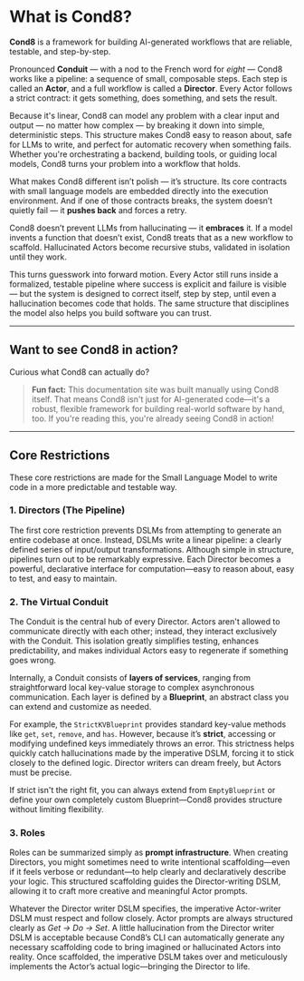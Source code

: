 # What is Cond8?

**Cond8** is a framework for building AI-generated workflows that are reliable, testable, and step-by-step.

Pronounced **Conduit** — with a nod to the French word for _eight_ — Cond8 works like a pipeline: a sequence of small, composable steps. Each step is called an **Actor**, and a full workflow is called a **Director**. Every Actor follows a strict contract: it gets something, does something, and sets the result.

Because it's linear, Cond8 can model any problem with a clear input and output — no matter how complex — by breaking it down into simple, deterministic steps. This structure makes Cond8 easy to reason about, safe for LLMs to write, and perfect for automatic recovery when something fails. Whether you're orchestrating a backend, building tools, or guiding local models, Cond8 turns your problem into a workflow that holds.

What makes Cond8 different isn’t polish — it’s structure. Its core contracts with small language models are embedded directly into the execution environment. And if one of those contracts breaks, the system doesn’t quietly fail — it **pushes back** and forces a retry.

Cond8 doesn’t prevent LLMs from hallucinating — it **embraces** it. If a model invents a function that doesn’t exist, Cond8 treats that as a new workflow to scaffold. Hallucinated Actors become recursive stubs, validated in isolation until they work.

This turns guesswork into forward motion. Every Actor still runs inside a formalized, testable pipeline where success is explicit and failure is visible — but the system is designed to correct itself, step by step, until even a hallucination becomes code that holds. The same structure that disciplines the model also helps you build software you can trust.

---

## Want to see Cond8 in action?

Curious what Cond8 can actually do? 

<ResourceCard
  href="/docs/hello-director-example"
  title="See a Cond8 Example"
  description="Explore a real, working example of a Cond8 workflow and see how easy it is to build reliable, testable AI pipelines."
  icon="🚀"
/>

> **Fun fact:** This documentation site was built manually using Cond8 itself. That means Cond8 isn't just for AI-generated code—it's a robust, flexible framework for building real-world software by hand, too. If you're reading this, you're already seeing Cond8 in action!

---

## Core Restrictions

These core restrictions are made for the Small Language Model to write code in a more predictable and testable way.

### 1. **Directors (The Pipeline)**

The first core restriction prevents DSLMs from attempting to generate an entire codebase at once. Instead, DSLMs write a linear pipeline: a clearly defined series of input/output transformations. Although simple in structure, pipelines turn out to be remarkably expressive. Each Director becomes a powerful, declarative interface for computation—easy to reason about, easy to test, and easy to maintain.

### 2. **The Virtual Conduit**

The Conduit is the central hub of every Director. Actors aren't allowed to communicate directly with each other; instead, they interact exclusively with the Conduit. This isolation greatly simplifies testing, enhances predictability, and makes individual Actors easy to regenerate if something goes wrong.

Internally, a Conduit consists of **layers of services**, ranging from straightforward local key-value storage to complex asynchronous communication. Each layer is defined by a **Blueprint**, an abstract class you can extend and customize as needed.

For example, the `StrictKVBlueprint` provides standard key-value methods like `get`, `set`, `remove`, and `has`. However, because it’s **strict**, accessing or modifying undefined keys immediately throws an error. This strictness helps quickly catch hallucinations made by the imperative DSLM, forcing it to stick closely to the defined logic. Director writers can dream freely, but Actors must be precise.

If strict isn't the right fit, you can always extend from `EmptyBlueprint` or define your own completely custom Blueprint—Cond8 provides structure without limiting flexibility.

### 3. **Roles**

Roles can be summarized simply as **prompt infrastructure**. When creating Directors, you might sometimes need to write intentional scaffolding—even if it feels verbose or redundant—to help clearly and declaratively describe your logic. This structured scaffolding guides the Director-writing DSLM, allowing it to craft more creative and meaningful Actor prompts.

Whatever the Director writer DSLM specifies, the imperative Actor-writer DSLM must respect and follow closely. Actor prompts are always structured clearly as _Get → Do → Set_. A little hallucination from the Director writer DSLM is acceptable because Cond8’s CLI can automatically generate any necessary scaffolding code to bring imagined or hallucinated Actors into reality. Once scaffolded, the imperative DSLM takes over and meticulously implements the Actor’s actual logic—bringing the Director to life.
